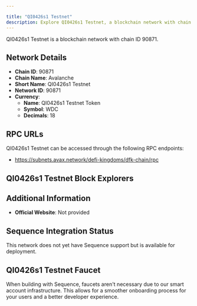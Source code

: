 ```yaml
---

title: "QI0426s1 Testnet"
description: Explore QI0426s1 Testnet, a blockchain network with chain ID 90871. Learn about its native currency, QI0426s1 Testnet Token, and how to interact with the network.
---
```




QI0426s1 Testnet is a blockchain network with chain ID 90871.

## Network Details

- **Chain ID**: 90871
- **Chain Name**: Avalanche
- **Short Name**: QI0426s1 Testnet
- **Network ID**: 90871
- **Currency**: 
  - **Name**: QI0426s1 Testnet Token
  - **Symbol**: WDC
  - **Decimals**: 18

## RPC URLs

QI0426s1 Testnet can be accessed through the following RPC endpoints:

- https://subnets.avax.network/defi-kingdoms/dfk-chain/rpc

## QI0426s1 Testnet Block Explorers



## Additional Information

- **Official Website**: Not provided

## Sequence Integration Status

This network does not yet have Sequence support but is available for deployment.

## QI0426s1 Testnet Faucet

When building with Sequence, faucets aren't necessary due to our smart account infrastructure. This allows for a smoother onboarding process for your users and a better developer experience.
